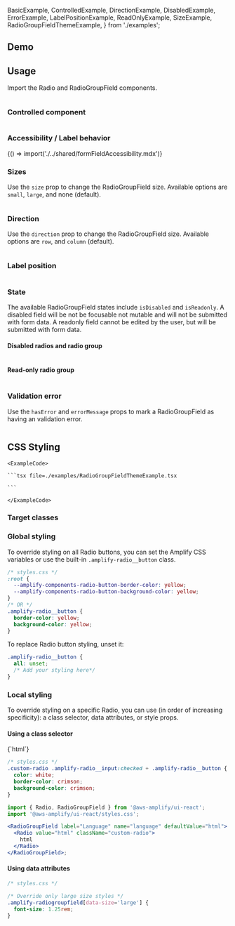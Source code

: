 

  BasicExample,
  ControlledExample,
  DirectionExample,
  DisabledExample,
  ErrorExample,
  LabelPositionExample,
  ReadOnlyExample,
  SizeExample,
  RadioGroupFieldThemeExample,
} from './examples';

## Demo

<RadioGroupFieldDemo />

## Usage

Import the Radio and RadioGroupField components.

<Example>
  <BasicExample />
  <ExampleCode>

```jsx file=./examples/BasicExample.tsx

```

  </ExampleCode>
</Example>

### Controlled component

<Example>
  <ControlledExample />
  <ExampleCode>

```jsx file=./examples/ControlledExample.tsx

```

  </ExampleCode>
</Example>

### Accessibility / Label behavior

<Fragment>{() => import('./../shared/formFieldAccessibility.mdx')}</Fragment>

### Sizes

Use the `size` prop to change the RadioGroupField size. Available options are `small`, `large`, and none (default).

<Example>
  <SizeExample />
  <ExampleCode>

```jsx file=./examples/SizeExample.tsx

```

  </ExampleCode>
</Example>

### Direction

Use the `direction` prop to change the RadioGroupField size. Available options are `row`, and `column` (default).

<Example>
  <DirectionExample />
  <ExampleCode>

```jsx file=./examples/DirectionExample.tsx

```

  </ExampleCode>
</Example>

### Label position

<Example>
  <LabelPositionExample />
  <ExampleCode>

```jsx file=./examples/LabelPositionExample.tsx

```

  </ExampleCode>
</Example>

### State

The available RadioGroupField states include `isDisabled` and `isReadonly`. A disabled field will be not be focusable not mutable and will not be submitted with form data. A readonly field cannot be edited by the user, but will be submitted with form data.

#### Disabled radios and radio group

<Example>
  <DisabledExample />
  <ExampleCode>

```jsx file=./examples/DisabledExample.tsx

```

  </ExampleCode>
</Example>

#### Read-only radio group

<Example>
  <ReadOnlyExample />
  <ExampleCode>

```jsx file=./examples/ReadOnlyExample.tsx

```

  </ExampleCode>
</Example>

### Validation error

Use the `hasError` and `errorMessage` props to mark a RadioGroupField as having an validation error.

<Example>
  <ErrorExample />
  <ExampleCode>

```jsx file=./examples/ErrorExample.tsx

```

  </ExampleCode>
</Example>

## CSS Styling

<ThemeExample component="RadioGroupField" link="radio">
  <Example>
    <RadioGroupFieldThemeExample />
    
    <ExampleCode>

    ```tsx file=./examples/RadioGroupFieldThemeExample.tsx

    ```

    </ExampleCode>
  </Example>
</ThemeExample>

### Target classes

<ComponentStyleDisplay componentName="RadioGroupField" />

### Global styling

To override styling on all Radio buttons, you can set the Amplify CSS variables or use the built-in `.amplify-radio__button` class.

```css
/* styles.css */
:root {
  --amplify-components-radio-button-border-color: yellow;
  --amplify-components-radio-button-background-color: yellow;
}
/* OR */
.amplify-radio__button {
  border-color: yellow;
  background-color: yellow;
}
```

To replace Radio button styling, unset it:

```css
.amplify-radio__button {
  all: unset;
  /* Add your styling here*/
}
```

### Local styling

To override styling on a specific Radio, you can use (in order of increasing specificity): a class selector, data attributes, or style props.

#### Using a class selector

<Example>
  <RadioGroupField
    label="Language"
    name="example-13"
    defaultValue="html"
    labelHidden
  >
    <Radio value="html" className="custom-radio">
      {`html`}
    </Radio>
  </RadioGroupField>
  
  <ExampleCode>

```css
/* styles.css */
.custom-radio .amplify-radio__input:checked + .amplify-radio__button {
  color: white;
  border-color: crimson;
  background-color: crimson;
}
```

```jsx
import { Radio, RadioGroupField } from '@aws-amplify/ui-react';
import '@aws-amplify/ui-react/styles.css';

<RadioGroupField label="Language" name="language" defaultValue="html">
  <Radio value="html" className="custom-radio">
    html
  </Radio>
</RadioGroupField>;
```

  </ExampleCode>
</Example>

#### Using data attributes

```css
/* styles.css */

/* Override only large size styles */
.amplify-radiogroupfield[data-size='large'] {
  font-size: 1.25rem;
}
```
